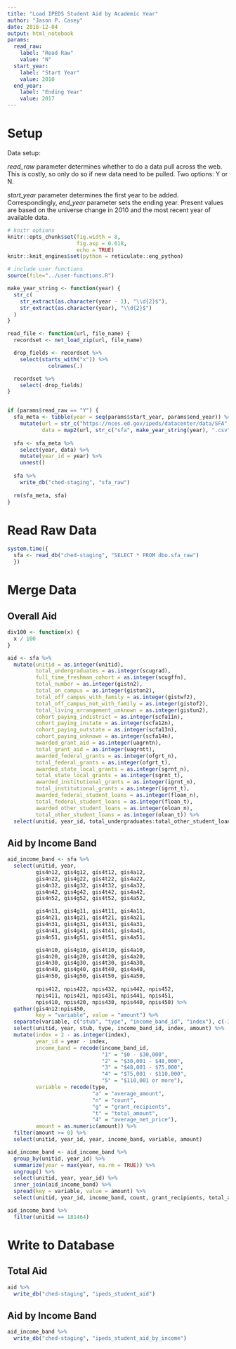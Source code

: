 ```yaml
---
title: "Load IPEDS Student Aid by Academic Year"
author: "Jason P. Casey"
date: 2018-12-04
output: html_notebook
params:
  read_raw:
    label: "Read Raw"
    value: "N"
  start_year:
    label: "Start Year"
    value: 2010
  end_year:
    label: "Ending Year"
    value: 2017
---
```


# Setup

Data setup:

_read_raw_ parameter determines whether to do a data pull across the web.  This is costly, so only do so if new data need to be pulled.  Two options: Y or N.

_start_year_ parameter determines the first year to be added.  Correspondingly,
_end_year_ parameter sets the ending year.  Present values are based on the universe change in 2010 and the most recent year of available data.


```r
# knitr options
knitr::opts_chunk$set(fig.width = 8,
                      fig.asp = 0.618,
                      echo = TRUE)
knitr::knit_engines$set(python = reticulate::eng_python)

# include user functions
source(file="../user-functions.R")

make_year_string <- function(year) {
  str_c(
    str_extract(as.character(year - 1), "\\d{2}$"),
    str_extract(as.character(year), "\\d{2}$")
  )
}

read_file <- function(url, file_name) {
  recordset <- net_load_zip(url, file_name)

  drop_fields <- recordset %>%
    select(starts_with("x")) %>%
             colnames(.)

  recordset %>%
    select(-drop_fields)
}


if (params$read_raw == "Y") {
  sfa_meta <- tibble(year = seq(params$start_year, params$end_year)) %>%
    mutate(url = str_c("https://nces.ed.gov/ipeds/datacenter/data/SFA", make_year_string(year), ".zip"),
           data = map2(url, str_c("sfa", make_year_string(year), ".csv"), read_file))
  
  sfa <- sfa_meta %>%
    select(year, data) %>%
    mutate(year_id = year) %>%
    unnest()
  
  sfa %>%
    write_db("ched-staging", "sfa_raw")
  
  rm(sfa_meta, sfa)
}

```

# Read Raw Data

```r
system.time({
  sfa <- read_db("ched-staging", "SELECT * FROM dbo.sfa_raw")
  })
```

# Merge Data

## Overall Aid

```r
div100 <- function(x) {
  x / 100
}

aid <- sfa %>%
  mutate(unitid = as.integer(unitid),
         total_undergraduates = as.integer(scugrad),
         full_time_freshman_cohort = as.integer(scugffn),
         total_number = as.integer(gistn2),
         total_on_campus = as.integer(giston2),
         total_off_campus_with_family = as.integer(gistwf2),
         total_off_campus_not_with_family = as.integer(gistof2),
         total_living_arrangement_unknown = as.integer(gistun2),
         cohort_paying_indistrict = as.integer(scfa11n),
         cohort_paying_instate = as.integer(scfa12n),
         cohort_paying_outstate = as.integer(scfa13n),
         cohort_paying_unknown = as.integer(scfa14n),
         awarded_grant_aid = as.integer(uagrntn),
         total_grant_aid = as.integer(uagrntt),
         awarded_federal_grants = as.integer(ofgrt_n),
         total_federal_grants = as.integer(ofgrt_t),
         awarded_state_local_grants = as.integer(sgrnt_n),
         total_state_local_grants = as.integer(sgrnt_t),
         awarded_institutional_grants = as.integer(igrnt_n),
         total_institutional_grants = as.integer(igrnt_t),
         awarded_federal_student_loans = as.integer(floan_n),
         total_federal_student_loans = as.integer(floan_t),
         awarded_other_student_loans = as.integer(oloan_n),
         total_other_student_loans = as.integer(oloan_t)) %>%
  select(unitid, year_id, total_undergraduates:total_other_student_loans)

```

## Aid by Income Band

```r
aid_income_band <- sfa %>%
  select(unitid, year,
         gis4n12, gis4g12, gis4t12, gis4a12,
         gis4n22, gis4g22, gis4t22, gis4a22,
         gis4n32, gis4g32, gis4t32, gis4a32,
         gis4n42, gis4g42, gis4t42, gis4a42,
         gis4n52, gis4g52, gis4t52, gis4a52,

         gis4n11, gis4g11, gis4t11, gis4a11,
         gis4n21, gis4g21, gis4t21, gis4a21,
         gis4n31, gis4g31, gis4t31, gis4a31,
         gis4n41, gis4g41, gis4t41, gis4a41,
         gis4n51, gis4g51, gis4t51, gis4a51,

         gis4n10, gis4g10, gis4t10, gis4a10,
         gis4n20, gis4g20, gis4t20, gis4a20,
         gis4n30, gis4g30, gis4t30, gis4a30,
         gis4n40, gis4g40, gis4t40, gis4a40,
         gis4n50, gis4g50, gis4t50, gis4a50,
         
         npis412, npis422, npis432, npis442, npis452,
         npis411, npis421, npis431, npis441, npis451,
         npis410, npis420, npis430, npis440, npis450) %>%
  gather(gis4n12:npis450,
         key = "variable", value = "amount") %>%
  separate(variable, c("stub", "type", "income_band_id", "index"), c(-3, -2, -1)) %>%
  select(unitid, year, stub, type, income_band_id, index, amount) %>%
  mutate(index = 2 - as.integer(index),
         year_id = year - index,
         income_band = recode(income_band_id,
                              "1" = "$0 - $30,000",
                              "2" = "$30,001 - $48,000",
                              "3" = "$48,001 - $75,000",
                              "4" = "$75,001 - $110,000",
                              "5" = "$110,001 or more"),
         variable = recode(type,
                           "a" = "average_amount",
                           "n" = "count",
                           "g" = "grant_recipients",
                           "t" = "total_amount",
                           "4" = "average_net_price"),
         amount = as.numeric(amount)) %>%
  filter(amount >= 0) %>%
  select(unitid, year_id, year, income_band, variable, amount)

aid_income_band <- aid_income_band %>%
  group_by(unitid, year_id) %>%
  summarize(year = max(year, na.rm = TRUE)) %>%
  ungroup() %>%
  select(unitid, year, year_id) %>%
  inner_join(aid_income_band) %>%
  spread(key = variable, value = amount) %>%
  select(unitid, year_id, income_band, count, grant_recipients, total_amount, average_amount, average_net_price)

aid_income_band %>%
  filter(unitid == 181464)
```

# Write to Database

## Total Aid

```r
aid %>%
  write_db("ched-staging", "ipeds_student_aid")
```

## Aid by Income Band

```r
aid_income_band %>%
  write_db("ched-staging", "ipeds_student_aid_by_income")
```
